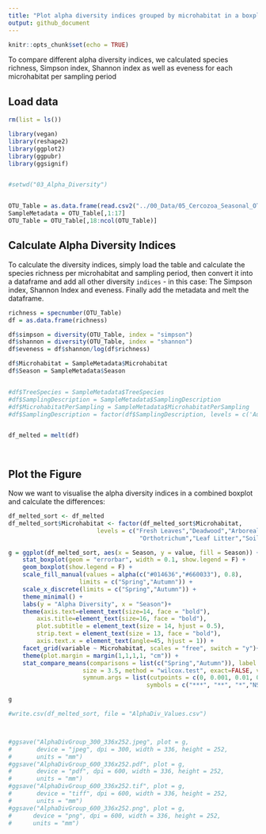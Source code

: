 ```yaml
---
title: "Plot alpha diversity indices grouped by microhabitat in a boxplot"
output: github_document
---
```

  
```r
knitr::opts_chunk$set(echo = TRUE)
```
To compare different alpha diversity indices, we calculated species richness, Simpson index, Shannon index as well as eveness for each microhabitat per sampling period

## Load data


```r


rm(list = ls())

library(vegan)
library(reshape2)
library(ggplot2)
library(ggpubr)
library(ggsignif)


#setwd("03_Alpha_Diversity")


OTU_Table = as.data.frame(read.csv2("../00_Data/05_Cercozoa_Seasonal_OTU_Table_min-freq-7633_transposed_withMetadata.csv",header = T))
SampleMetadata = OTU_Table[,1:17]
OTU_Table = OTU_Table[,18:ncol(OTU_Table)]

```
## Calculate Alpha Diversity Indices
To calculate the diversity indices, simply load the table and calculate the species richness per microhabitat and sampling period, then convert it into a dataframe and add all other diversity `indices` - in this case: The Simpson index, Shannon Index and eveness. Finally add the metadata and melt the dataframe.

```r

richness = specnumber(OTU_Table)
df = as.data.frame(richness)

df$simpson = diversity(OTU_Table, index = "simpson")
df$shannon = diversity(OTU_Table, index = "shannon")
df$eveness = df$shannon/log(df$richness)

df$Microhabitat = SampleMetadata$Microhabitat
df$Season = SampleMetadata$Season


#df$TreeSpecies = SampleMetadata$TreeSpecies
#df$SamplingDescription = SampleMetadata$SamplingDescription
#df$MicrohabitatPerSampling = SampleMetadata$MicrohabitatPerSampling
#df$SamplingDescription = factor(df$SamplingDescription, levels = c('Autumn 2017','Spring 2018','Autumn 2018', 'Spring 2019' ))


df_melted = melt(df)




```
## Plot the Figure

Now we want to visualise the alpha diversity indices in a combined boxplot and calculate the differences:

```r
df_melted_sort <- df_melted
df_melted_sort$Microhabitat <- factor(df_melted_sort$Microhabitat,      # Reordering group factor levels
                         levels = c("Fresh Leaves","Deadwood","Arboreal Soil","Bark","Hypnum","Lichen", 
                                     "Orthotrichum","Leaf Litter","Soil"))

g = ggplot(df_melted_sort, aes(x = Season, y = value, fill = Season)) + 
    stat_boxplot(geom = "errorbar", width = 0.1, show.legend = F) +
    geom_boxplot(show.legend = F) + 
    scale_fill_manual(values = alpha(c("#014636","#660033"), 0.8), 
                    limits = c("Spring","Autumn")) + 
    scale_x_discrete(limits = c("Spring","Autumn")) + 
    theme_minimal() + 
    labs(y = "Alpha Diversity", x = "Season")+ 
    theme(axis.text=element_text(size=14, face = "bold"), 
        axis.title=element_text(size=16, face = "bold"), 
        plot.subtitle = element_text(size = 14, hjust = 0.5),
        strip.text = element_text(size = 13, face = "bold"),
        axis.text.x = element_text(angle=45, hjust = 1)) +
    facet_grid(variable ~ Microhabitat, scales = "free", switch = "y")+
    theme(plot.margin = margin(1,1,1,1, "cm")) +
    stat_compare_means(comparisons = list(c("Spring","Autumn")), label = "p.signif", 
                     size = 3.5, method = "wilcox.test", exact=FALSE, vjust = 0.1, 
                     symnum.args = list(cutpoints = c(0, 0.001, 0.01, 0.05, 1), 
                                       symbols = c("***", "**", "*","NS")))

g
```

```r

#write.csv(df_melted_sort, file = "AlphaDiv_Values.csv")



#ggsave("AlphaDivGroup_300_336x252.jpeg", plot = g, 
#       device = "jpeg", dpi = 300, width = 336, height = 252, 
#       units = "mm")
#ggsave("AlphaDivGroup_600_336x252.pdf", plot = g, 
#       device = "pdf", dpi = 600, width = 336, height = 252, 
#       units = "mm")
#ggsave("AlphaDivGroup_600_336x252.tif", plot = g, 
#       device = "tiff", dpi = 600, width = 336, height = 252, 
#       units = "mm")
#ggsave("AlphaDivGroup_600_336x252.png", plot = g, 
#      device = "png", dpi = 600, width = 336, height = 252, 
#      units = "mm")
```
